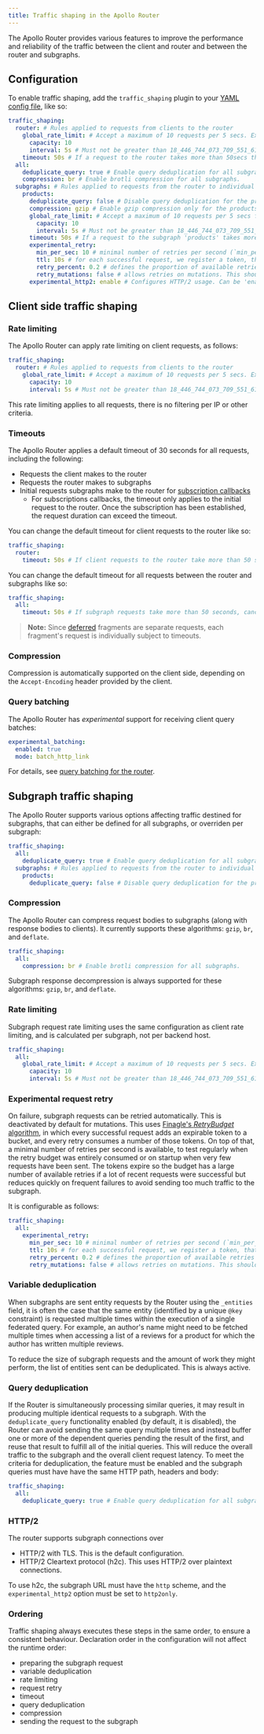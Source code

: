 ---
title: Traffic shaping in the Apollo Router
---

The Apollo Router provides various features to improve the performance and reliability of
the traffic between the client and router and between the router and subgraphs.

## Configuration

To enable traffic shaping, add the `traffic_shaping` plugin to your [YAML config file](./overview/#yaml-config-file), like so:

```yaml title="router.yaml"
traffic_shaping:
  router: # Rules applied to requests from clients to the router
    global_rate_limit: # Accept a maximum of 10 requests per 5 secs. Excess requests must be rejected.
      capacity: 10
      interval: 5s # Must not be greater than 18_446_744_073_709_551_615 milliseconds and not less than 0 milliseconds
    timeout: 50s # If a request to the router takes more than 50secs then cancel the request (30 sec by default)
  all:
    deduplicate_query: true # Enable query deduplication for all subgraphs.
    compression: br # Enable brotli compression for all subgraphs.
  subgraphs: # Rules applied to requests from the router to individual subgraphs
    products:
      deduplicate_query: false # Disable query deduplication for the products subgraph.
      compression: gzip # Enable gzip compression only for the products subgraph.
      global_rate_limit: # Accept a maximum of 10 requests per 5 secs from the router. Excess requests must be rejected.
        capacity: 10
        interval: 5s # Must not be greater than 18_446_744_073_709_551_615 milliseconds and not less than 0 milliseconds
      timeout: 50s # If a request to the subgraph 'products' takes more than 50secs then cancel the request (30 sec by default)
      experimental_retry:
        min_per_sec: 10 # minimal number of retries per second (`min_per_sec`, default is 10 retries per second)
        ttl: 10s # for each successful request, we register a token, that expires according to this option (default: 10s)
        retry_percent: 0.2 # defines the proportion of available retries to the current number of tokens
        retry_mutations: false # allows retries on mutations. This should only be enabled if mutations are idempotent
      experimental_http2: enable # Configures HTTP/2 usage. Can be 'enable' (default), 'disable' or 'http2only'
```

## Client side traffic shaping

### Rate limiting

The Apollo Router can apply rate limiting on client requests, as follows:

```yaml title="router.yaml"
traffic_shaping:
  router: # Rules applied to requests from clients to the router
    global_rate_limit: # Accept a maximum of 10 requests per 5 secs. Excess requests must be rejected.
      capacity: 10
      interval: 5s # Must not be greater than 18_446_744_073_709_551_615 milliseconds and not less than 0 milliseconds
```

This rate limiting applies to all requests, there is no filtering per IP or other criteria.

### Timeouts

The Apollo Router applies a default timeout of 30 seconds for all requests, including the following:

- Requests the client makes to the router
- Requests the router makes to subgraphs
- Initial requests subgraphs make to the router for [subscription callbacks](https://www.apollographql.com/docs/react/data/subscriptions/#http)
  - For subscriptions callbacks, the timeout only applies to the initial request to the router. Once the subscription has been established, the request duration can exceed the timeout.

You can change the default timeout for client requests to the router like so:

```yaml title="router.yaml"
traffic_shaping:
  router: 
    timeout: 50s # If client requests to the router take more than 50 seconds, cancel the request (30 seconds by default)
```

You can change the default timeout for all requests between the router and subgraphs like so:

```yaml title="router.yaml"
traffic_shaping:
  all: 
    timeout: 50s # If subgraph requests take more than 50 seconds, cancel the request (30 seconds by default)
```

> **Note:** Since [deferred](/executing-operations/defer-support/#what-is-defer) fragments are separate requests, each fragment's request is individually subject to timeouts.

### Compression

Compression is automatically supported on the client side, depending on the `Accept-Encoding` header provided by the client.

### Query batching

The Apollo Router has _experimental_ support for receiving client query batches:

```yaml title="router.yaml"
experimental_batching:
  enabled: true
  mode: batch_http_link
```

For details, see [query batching for the router](/executing-operations/query-batching).

## Subgraph traffic shaping

The Apollo Router supports various options affecting traffic destined for subgraphs, that can either be defined for all subgraphs, or overriden per subgraph:

```yaml title="router.yaml"
traffic_shaping:
  all:
    deduplicate_query: true # Enable query deduplication for all subgraphs.
  subgraphs: # Rules applied to requests from the router to individual subgraphs
    products:
      deduplicate_query: false # Disable query deduplication for the products subgraph.
```

### Compression

The Apollo Router can compress request bodies to subgraphs (along with response bodies to clients).
It currently supports these algorithms: `gzip`, `br`, and `deflate`.

```yaml title="router.yaml"
traffic_shaping:
  all:
    compression: br # Enable brotli compression for all subgraphs.
```

Subgraph response decompression is always supported for these algorithms: `gzip`, `br`, and `deflate`.

### Rate limiting

Subgraph request rate limiting uses the same configuration as client rate limiting, and is calculated per subgraph, not per backend host.

```yaml title="router.yaml"
traffic_shaping:
  all:
    global_rate_limit: # Accept a maximum of 10 requests per 5 secs. Excess requests must be rejected.
      capacity: 10
      interval: 5s # Must not be greater than 18_446_744_073_709_551_615 milliseconds and not less than 0 milliseconds
```

### Experimental request retry

On failure, subgraph requests can be retried automatically. This is deactivated by default for mutations. This uses [Finagle's *RetryBudget* algorithm](https://finagle.github.io/blog/2016/02/08/retry-budgets/), in which every successful request adds an expirable token to a bucket, and every retry consumes a number of those tokens. On top of that, a minimal number of retries per second is available, to test regularly when the retry budget was entirely consumed or on startup when very few requests have been sent. The tokens expire so the budget has a large number of available retries if a lot of recent requests were successful but reduces quickly on frequent failures to avoid sending too much traffic to the subgraph.

It is configurable as follows:

```yaml title="router.yaml"
traffic_shaping:
  all:
    experimental_retry:
      min_per_sec: 10 # minimal number of retries per second (`min_per_sec`, default is 10 retries per second)
      ttl: 10s # for each successful request, we register a token, that expires according to this option (default: 10s)
      retry_percent: 0.2 # defines the proportion of available retries to the current number of tokens
      retry_mutations: false # allows retries on mutations. This should only be enabled if mutations are idempotent
```

### Variable deduplication

When subgraphs are sent entity requests by the Router using the `_entities` field, it is often the case that the same entity (identified by a unique `@key` constraint) is requested multiple times within the execution of a single federated query.  For example, an author's name might need to be fetched multiple times when accessing a list of a reviews for a product for which the author has written multiple reviews.

To reduce the size of subgraph requests and the amount of work they might perform, the list of entities sent can be deduplicated. This is always active.

### Query deduplication

If the Router is simultaneously processing similar queries, it may result in producing multiple identical requests to a subgraph.  With the `deduplicate_query` functionality enabled (by default, it is disabled), the Router can avoid sending the same query multiple times and instead buffer one or more of the dependent queries pending the result of the first, and reuse that result to fulfill all of the initial queries.  This will reduce the overall traffic to the subgraph and the overall client request latency.  To meet the criteria for deduplication, the feature must be enabled and the subgraph queries must have have the same HTTP path, headers and body:

```yaml title="router.yaml"
traffic_shaping:
  all:
    deduplicate_query: true # Enable query deduplication for all subgraphs.
```

### HTTP/2

The router supports subgraph connections over
- HTTP/2 with TLS. This is the default configuration.
- HTTP/2 Cleartext protocol (h2c). This uses HTTP/2 over plaintext connections.

To use h2c, the subgraph URL must have the `http` scheme, and the `experimental_http2` option must be set to `http2only`.

### Ordering

Traffic shaping always executes these steps in the same order, to ensure a consistent behaviour. Declaration order in the configuration will not affect the runtime order:

- preparing the subgraph request
- variable deduplication
- rate limiting
- request retry
- timeout
- query deduplication
- compression
- sending the request to the subgraph
